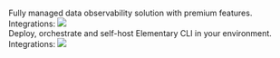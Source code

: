 <CardGroup cols={2}>
  <Card
    title="Elementary Cloud"
    icon="cloud"
    iconType="solid"
    href="/cloud/onboarding/quickstart-dbt-package"
  >
    <br />
    Fully managed data observability solution with premium features.
    <br />
    Integrations:
    <img noZoom src="https://res.cloudinary.com/diuctyblm/image/upload/v1699269702/cloud_integrations_4_qlaycc.png" />
  </Card>
  <Card
    title="Elementary OSS"
    icon="square-terminal"
    iconType="solid"
    href="oss/quickstart/quickstart-cli-package"
  >
    <br />
    Deploy, orchestrate and self-host Elementary CLI in your environment.
    <br />
    Integrations:
    <img noZoom src="https://res.cloudinary.com/diuctyblm/image/upload/v1699269702/cli_integrations_4_bach1a.png" />
  </Card>
</CardGroup>